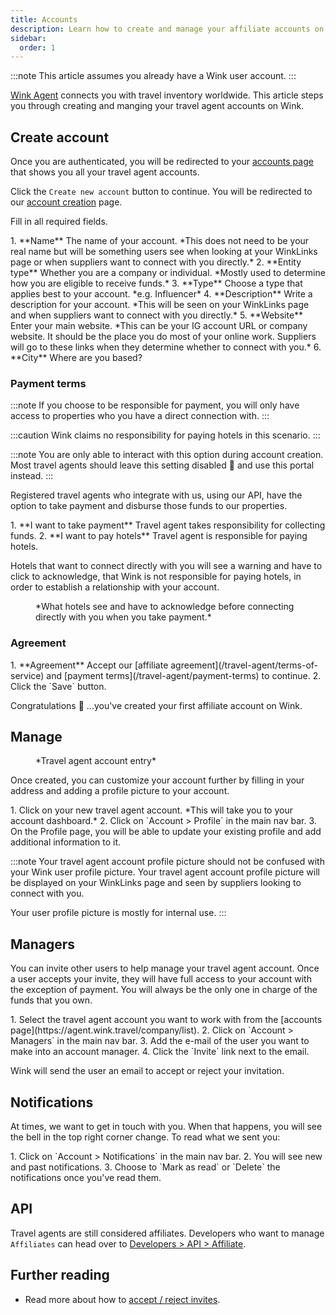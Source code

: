 ```yaml
---
title: Accounts
description: Learn how to create and manage your affiliate accounts on Wink.
sidebar:
  order: 1
---
```



:::note
This article assumes you already have a Wink user account.
:::

[Wink Agent](https://agent.wink.travel) connects you with travel inventory worldwide. This article steps you through creating and manging your travel agent accounts on Wink.

## Create account

Once you are authenticated, you will be redirected to your [accounts page](https://agent.wink.travel/company/list) that shows you all your travel agent accounts.

Click the `Create new account` button to continue. You will be redirected to our [account creation](https://agent.wink.travel/company/create) page. 

Fill in all required fields.

<Steps>
1. **Name** The name of your account. *This does not need to be your real name but will be something users see when looking at your WinkLinks page or when suppliers want to connect with you directly.*
2. **Entity type** Whether you are a company or individual. *Mostly used to determine how you are eligible to receive funds.*
3. **Type** Choose a type that applies best to your account. *e.g. Influencer* 
4. **Description** Write a description for your account. *This will be seen on your WinkLinks page and when suppliers want to connect with you directly.*
5. **Website** Enter your main website. *This can be your IG account URL or company website. It should be the place you do most of your online work. Suppliers will go to these links when they determine whether to connect with you.*
6. **City** Where are you based?
</Steps>

### Payment terms

:::note
If you choose to be responsible for payment, you will only have access to properties who you have a direct connection with.
:::

:::caution
Wink claims no responsibility for paying hotels in this scenario.
:::

:::note
You are only able to interact with this option during account creation. Most travel agents should leave this setting disabled 🛑 and use this portal instead.
:::

Registered travel agents who integrate with us, using our API, have the option to take payment and disburse those funds to our properties.

<Steps>
1. **I want to take payment** Travel agent takes responsibility for collecting funds.
2. **I want to pay hotels** Travel agent is responsible for paying hotels.
</Steps>

Hotels that want to connect directly with you will see a warning and have to click to acknowledge, that Wink is not responsible for paying hotels, in order to establish a relationship with your account.

<figure>
<CloudinaryImage 
      width="700"
      height="220"
      resize="scale"
      quality="best"
      alt="Property acknowledge TA relationship"
      src="academy/property-ta-agreement" 
      errorImage="noimage_opaque_nyrtl0.png"
    />
    <figcaption>*What hotels see and have to acknowledge before connecting directly with you when you take payment.*</figcaption>
</figure>

### Agreement

<Steps>
1. **Agreement** Accept our [affiliate agreement](/travel-agent/terms-of-service) and [payment terms](/travel-agent/payment-terms) to continue.
2. Click the `Save` button.
</Steps>

Congratulations 🎉 ...you've created your first affiliate account on Wink.

## Manage

<figure>
<CloudinaryImage 
      width="350"
      height="445"
      resize="scale"
      quality="best"
      alt="Travel agent account"
      src="academy/travel-agent" 
      errorImage="noimage_opaque_nyrtl0.png"
    />
    <figcaption>*Travel agent account entry*</figcaption>
</figure>

Once created, you can customize your account further by filling in your address and adding a profile picture to your account. 

<Steps>
1. Click on your new travel agent account. *This will take you to your account dashboard.*
2. Click on `Account > Profile` in the main nav bar.
3. On the Profile page, you will be able to update your existing profile and add additional information to it.
</Steps>

:::note
Your travel agent account profile picture should not be confused with your Wink user profile picture. Your travel agent account profile picture will be displayed on your WinkLinks page and seen by suppliers looking to connect with you. 

Your user profile picture is mostly for internal use.
:::

## Managers

You can invite other users to help manage your travel agent account. Once a user accepts your invite, they will have full access to your account with the exception of payment. You will always be the only one in charge of the funds that you own.

<Steps>
1. Select the travel agent account you want to work with from the [accounts page](https://agent.wink.travel/company/list).
2. Click on `Account > Managers` in the main nav bar.
3. Add the e-mail of the user you want to make into an account manager.
4. Click the `Invite` link next to the email.
</Steps>

Wink will send the user an email to accept or reject your invitation.

## Notifications

At times, we want to get in touch with you. When that happens, you will see the bell in the top right corner change. 
To read what we sent you:

<Steps>
1. Click on `Account > Notifications` in the main nav bar.
2. You will see new and past notifications.
3. Choose to `Mark as read` or `Delete` the notifications once you've read them.
</Steps>

## API

Travel agents are still considered affiliates. Developers who want to manage `Affiliates` can head over to [Developers > API > Affiliate](/developers/apis/#affiliate-api).

## Further reading

- Read more about how to [accept / reject invites](/user/invites).
